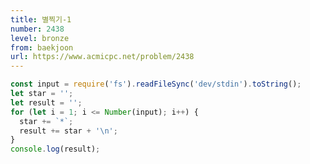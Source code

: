 ```yaml
---
title: 별찍기-1
number: 2438
level: bronze
from: baekjoon
url: https://www.acmicpc.net/problem/2438
---
```


```js
const input = require('fs').readFileSync('dev/stdin').toString();
let star = '';
let result = '';
for (let i = 1; i <= Number(input); i++) {
  star += `*`;
  result += star + '\n';
}
console.log(result);
```
